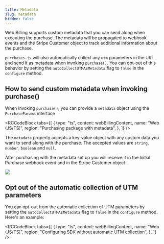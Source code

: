 ```yaml
---
title: Metadata
slug: metadata
hidden: false
---
```


Web Billing supports custom metadata that you can send along when executing the purchase.
The metadata will be propagated to webhook events and the Stripe Customer object to track additional information about the purchase.

`purchases-js` will also automatically collect any `utm` parameters in the URL and send it as metadata when invoking `purchase()`.
You can opt-out of this behavior by setting the `autoCollectUTMAsMetadata` flag to `false` in the `configure` method.

## How to send custom metadata when invoking purchase()

When invoking `purchase()`, you can provide a `metadata` object using the `PurchaseParams` interface


<RCCodeBlock
  tabs={[
    {
      type: "ts",
      content: webBillingContent,
      name: "Web (JS/TS)",
      region: "Purchasing package with metadata",
    },
  ]}
/>

The `metadata` property accepts a key-value object with any custom data you want to send along with the purchase.
The accepted values are `string`, `number`, `boolean` and `null`.

After purchasing with the metadata set up you will receive it in the Initial Purchase webhook event and in the Stripe Customer object.

![](/images/web-billing/metadata-in-initial-purchase-event.png)

## Opt out of the automatic collection of UTM parameters

You can opt-out from the automatic collection of UTM parameters by setting the `autoCollectUTMAsMetadata` flag to `false` in the `configure` method.
Here's an example:

<RCCodeBlock
  tabs={[
    {
      type: "ts",
      content: webBillingContent,
      name: "Web (JS/TS)",
      region: "Configuring SDK without automatic UTM collection",
    },
  ]}
/>
